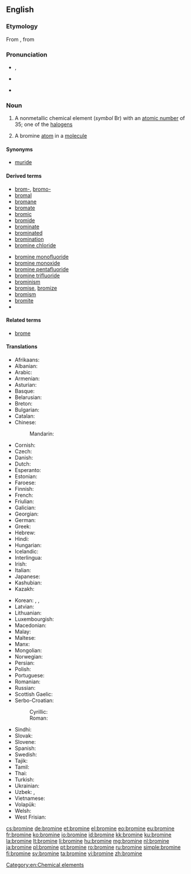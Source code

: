 {{also|brominé}}
==English==

{{elements|Br|selenium|Se|krypton|Kr}}
{{wikipedia}}

===Etymology===
From {{etyl|fr|en}} {{term|brome|lang=fr}}, from {{etyl|grc|en}} {{term|βρῶμος||stink|lang=grc|sc=polytonic}}

===Pronunciation===
* {{a|UK}} {{IPA|/ˈbrəʊmɪn/|lang=en}}, {{IPA|/ˈbrəʊmaɪn/|lang=en}}
* {{a|US}} {{IPA|/ˈbroʊmin/|lang=en}}
* {{hyphenation|bro|mine|lang=en}}

===Noun===
{{en-noun|~}}

# {{context|uncountable|lang=en}} A nonmetallic chemical element (''symbol'' Br) with an [[atomic number]] of 35; one of the [[halogen]]s
# {{context|countable|lang=en}} A bromine [[atom]] in a [[molecule]]

====Synonyms====
* [[muride]]

====Derived terms====
{{der-top}}
* [[brom-]], [[bromo-]]
* [[bromal]]
* [[bromane]]
* [[bromate]]
* [[bromic]]
* [[bromide]]
* [[brominate]]
* [[brominated]]
* [[bromination]]
* [[bromine chloride]]
{{der-mid}}
* [[bromine monofluoride]]
* [[bromine monoxide]]
* [[bromine pentafluoride]]
* [[bromine trifluoride]]
* [[brominism]]
* [[bromise]], [[bromize]]
* [[bromism]]
* [[bromite]]
* <!--listed as a derivative of "bromo-" [[bromoform]]-->
{{der-bottom}}

====Related terms====
* [[brome]]

====Translations====
{{trans-top|nonmetallic chemical element}}
* Afrikaans: {{t|af|broom}}
* Albanian: {{t+|sq|brom}}
* Arabic: {{t|ar|بروم|tr=burūm|m}}
* Armenian: {{t|hy|բրոմ}}
* Asturian: {{t|ast|bromu|m}}
* Basque: {{t|eu|bromoa}}
* Belarusian: {{t|be|бром|m}}
* Breton: {{t|br|brom|m}}
* Bulgarian: {{t|bg|бром|m}}
* Catalan: {{t|ca|brom}}
* Chinese:
*: Mandarin: {{t+|cmn|溴|tr=xiù}}
* Cornish: {{t|kw|bromyn}}
* Czech: {{t+|cs|brom|m}}
* Danish: {{t|da|brom}}
* Dutch: {{t+|nl|broom|n}}
* Esperanto: {{t+|eo|bromo}}
* Estonian: {{t+|et|broom}}
* Faroese: {{t|fo|brom}}
* Finnish: {{t+|fi|bromi}}
* French: {{t+|fr|brome|m}}
* Friulian: {{t|fur|brom}}
* Galician: {{t+|gl|bromo}}
* Georgian: {{t|ka|ბრომი|sc=Geor}}
* German: {{t+|de|Brom|n}}
* Greek: {{t+|el|βρόμιο|n}}
* Hebrew: {{t+|he|ברום|tr=brom|sc=Hebr}}
* Hindi: {{t|hi|दुराघ्री|tr=duraaghree|sc=Deva}}
* Hungarian: {{t+|hu|bróm}}
* Icelandic: {{t+|is|bróm}}
* Interlingua: {{t|ia|bromo}}
* Irish: {{t+|ga|bróimín}}
* Italian: {{t+|it|bromo|m}}
* Japanese: {{t+|ja|臭素|tr=しゅうそ, shūso|sc=Jpan}}
* Kashubian: {{t|csb|bróm}}
* Kazakh: {{t|kk|бром|sc=Cyrl}}
{{trans-mid}}
* Korean: {{t+|ko|브롬|sc=Kore}}, {{t+|ko|취소|tr=臭素, chwiso|sc=Kore}}, {{t|ko|브로민|sc=Hang}}
* Latvian: {{t|lv|broms}}
* Lithuanian: {{t+|lt|bromas}}
* Luxembourgish: {{t|lb|Brom}}
* Macedonian: {{t|mk|бром|m|sc=Cyrl}}
* Malay: {{t|ms|bromin}}
* Maltese: {{t|mt|bromu}}
* Manx: {{t|gv|bromeen}}
* Mongolian: {{t|mn|бром|sc=Cyrl}}
* Norwegian: {{t+|no|brom}}
* Persian: {{t+|fa|برم|tr=borom}}
* Polish: {{t+|pl|brom|m}}
* Portuguese: {{t+|pt|bromo|m}}
* Romanian: {{t+|ro|brom|n}}
* Russian: {{t+|ru|бром|m}}
* Scottish Gaelic: {{t|gd|bròimin|m}}
* Serbo-Croatian:
*: Cyrillic: {{t|sh|бром|m|sc=Cyrl}}
*: Roman: {{t+|sh|brom|m}}
* Sindhi: {{t+|sd|ڳاڙهرو|m|sc=sd-Arab}}
* Slovak: {{t|sk|bróm}}
* Slovene: {{t+|sl|brom}}
* Spanish: {{t+|es|bromo|m}}
* Swedish: {{t+|sv|brom|n}}
* Tajik: {{t|tg|бром}}
* Tamil: {{t|ta|நெடியம்|sc=Taml}}
* Thai: {{t|th|โบรมีน|tr=brōmīn|sc=Thai}}
* Turkish: {{t+|tr|brom}}
* Ukrainian: {{t+|uk|бром|m}}
* Uzbek: {{t|uz|бром|sc=Cyrl}}, {{t|uz|brom}}
* Vietnamese: {{t|vi|brom}}
* Volapük: {{t+|vo|bromin}}
* Welsh: {{t+|cy|bromin}}
* West Frisian: {{t|fy|broom}}
{{trans-bottom}}

[[Category:en:Chemical elements]]

[[cs:bromine]]
[[de:bromine]]
[[et:bromine]]
[[el:bromine]]
[[eo:bromine]]
[[eu:bromine]]
[[fr:bromine]]
[[ko:bromine]]
[[io:bromine]]
[[id:bromine]]
[[kk:bromine]]
[[ku:bromine]]
[[la:bromine]]
[[lt:bromine]]
[[li:bromine]]
[[hu:bromine]]
[[mg:bromine]]
[[nl:bromine]]
[[ja:bromine]]
[[pl:bromine]]
[[pt:bromine]]
[[ro:bromine]]
[[ru:bromine]]
[[simple:bromine]]
[[fi:bromine]]
[[sv:bromine]]
[[ta:bromine]]
[[vi:bromine]]
[[zh:bromine]]